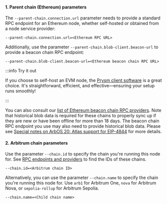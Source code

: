 <!--
    Breaking the title ordering here (it should be h3 instead of h4) so these titles don't appear in the right-hand sidebar
-->

#### 1. Parent chain (Ethereum) parameters

The `--parent-chain.connection.url` parameter needs to provide a standard RPC endpoint for an Ethereum node, whether self-hosted or obtained from a node service
provider:

```shell
--parent-chain.connection.url=<Ethereum RPC URL>
```

Additionally, use the parameter `--parent-chain.blob-client.beacon-url` to provide a beacon chain RPC endpoint:

```shell
--parent-chain.blob-client.beacon-url=<Ethereum beacon chain RPC URL>
```

:::info Try it out

If you choose to self-host an EVM node, the [Prysm client software](https://www.offchainlabs.com/prysm/docs) is a great choice. It's straightforward, efficient,
and effective—ensuring your setup runs smoothly!

:::

You can also consult our [list of Ethereum beacon chain RPC providers](/run-arbitrum-node/04-l1-ethereum-beacon-chain-rpc-providers.mdx). Note that historical
blob data is required for these chains to properly sync up if they are new or have been offline for more than 18 days. The beacon chain RPC endpoint you use may
also need to provide historical blob data. Please see
[Special notes on ArbOS 20: Atlas support for EIP-4844](/run-arbitrum-node/arbos-releases/arbos20.mdx#special-notes-on-arbos-20-atlas-support-for-eip-4844) for
more details.

#### 2. Arbitrum chain parameters

Use the parameter `--chain.id` to specify the chain you're running this node for. See
[RPC endpoints and providers](/build-decentralized-apps/reference/01-node-providers.mdx) to find the IDs of these chains.

```shell
--chain.id=<Arbitrum chain ID>
```

Alternatively, you can use the parameter `--chain.name` to specify the chain you're running this node for. Use `arb1` for Arbitrum One, `nova` for Arbitrum
Nova, or `sepolia-rollup` for Arbitrum Sepolia.

```shell
--chain.name=<Child chain name>
```
